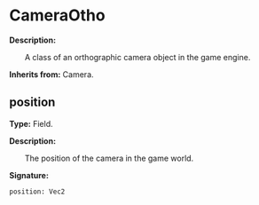 
# CameraOtho

**Description:**

&emsp;&emsp;A class of an orthographic camera object in the game engine.

**Inherits from:** Camera.

## position

**Type:** Field.

**Description:**

&emsp;&emsp;The position of the camera in the game world.

**Signature:**
```tl
position: Vec2
```
